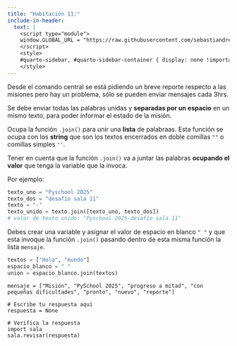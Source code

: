 ```yaml
---
title: "Habitación 11:"
include-in-header:
  text: |
    <script type="module">
    window.GLOBAL_URL = "https://raw.githubusercontent.com/sebastiandres/pyscape/refs/heads/main/quarto/rooms/sala_11.py";
    </script>
    <style>
    #quarto-sidebar, #quarto-sidebar-container { display: none !important; }
    </style>
---
```


Desde el comando central se está pidiendo un breve reporte respecto a las misiones pero hay un problema, sólo se
pueden enviar mensajes cada 3hrs.

Se debe enviar todas las palabras unidas y __separadas por un espacio__ en un mismo texto, para poder informar el estado de la misión.


<div class="alert alert-info">
Ocupa la función `.join()` para unir una **lista** de palabraas. Esta función se ocupa con los **string** que son
los textos encerrados en doble comillas `""` o comillas simples `''`.

Tener en cuenta que la función `.join()` va a juntar las palabras **ocupando el valor** que tenga la variable que la invoca.

Por ejemplo:
```python
texto_uno = "Pyschool 2025"
texto_dos = "desafío sala 11"
texto = "-"
texto_unido = texto.join([texto_uno, texto_dos])
# valor de texto_unido: "Pyschool 2025-desafío sala 11"
```

</div>

::: {.callout-tip title="Pista" collapse="true"}
Debes crear una variable y asignar el valor de espacio en blanco `" "` y que esta invoque la función `.join()` pasando dentro de esta misma función
la lista `mensaje`.

```python
textos = ["Hola", "mundo"]
espacio_blanco = " "
union = espacio_blanco.join(textos)
```
:::

```pyodide-python
mensaje = ["Misión", "PySchool 2025", "progreso a mitad", "con pequeñas dificultades", "pronto", "nuevo", "reporte"]

# Escribe tu respuesta aquí
respuesta = None

# Verifica la respuesta
import sala
sala.revisar(respuesta)
```